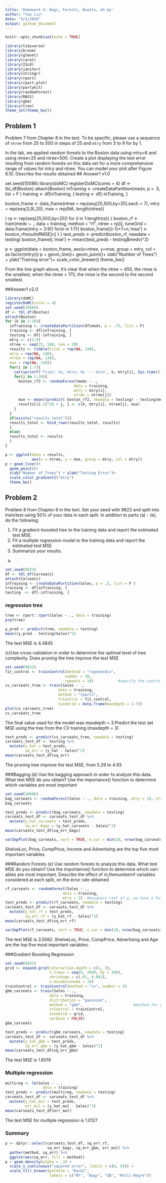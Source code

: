 ```yaml
---
title: 'Homework 4: Bags, Forests, Boosts, oh my'
author: "Yao Liu"
date: "3/1/2019"
output: github_document
---
```


```r
knitr::opts_chunk$set(echo = TRUE)
```

```r
library(tidyverse)
library(broom)
library(glmnet)
library(caret)
library(ISLR)
library(janitor)
library(stringr)
library(rpart)
library(rpart.plot)
library(partykit)
library(randomForest)
library(MASS)
library(gbm)
library(tree)
theme_set(theme_bw())
```

## Problem 1
Problem 7 from Chapter 8 in the text. To be specific, please use a sequence of
`ntree` from 25 to 500 in steps of 25 and `mtry` from 3 to 9 for by 1. 

In the lab, we applied random forests to the Boston data using mtry=6 and using ntree=25 and ntree=500. Create a plot displaying the test error resulting from random forests on this data set for a more comprehensive range of values for mtry and ntree. You can model your plot after Figure 8.10. Describe the results obtained
## Answer1 v1.0

set.seed(10086)
library(doMC)
registerDoMC(cores = 4)
df <- tbl_df(Boston)
attach(Boston)
inTraining <- createDataPartition(medv, p = .5, list = F )
training <- df[inTraining, ]
testing  <- df[-inTraining, ]

boston_frame <- data_frame(ntree =  rep(seq(25,500,by=25),each = 7),
                      mtry = rep(seq(3,9),20),
                      mse = rep(NA, length(ntree)) 

)
rp <- rep(seq(25,500,by=25))
for (i in 1:length(rp)) {
  boston_rf <- train(medv ~ ., 
                      data = training,
                      method = "rf",
                      ntree = rp[i],
                      tuneGrid = data.frame(mtry = 3:9))
  for(n in 1:7){
    boston_frame[(i-1)*7+n,'mse'] <- boston_rf$results$RMSE[n]
  } 
}
test_preds <- predict(boston_rf, newdata = testing)
boston_frame[i,'mse'] <- mean((test_preds - testing$medv)^2)

p <- ggplot(data = boston_frame, aes(x=ntree, y=mse, group = mtry, col = as.factor(mtry)))
p + geom_line()+
  geom_point()+
  xlab("Number of Trees") + ylab("Training error")+
  scale_color_brewer()
   theme_bw()

From the line graph above, it's clear that when the ntree = 450, the rmse is the smallest; when the ntree = 175, the rmse is the second to the second smallest. 

##Answer1 v2.0
```r
library(doMC)
registerDoMC(cores = 4)
set.seed(10086)
df <- tbl_df(Boston)
attach(Boston)
for (k in 1:20){
  inTraining <- createDataPartition(df$medv, p = .75, list = F)
  training <- df[inTraining, ]
  testing <- df[-inTraining, ]
  mtry <- c(3:9)
  ntree <- seq(25, 500, len = 20)
  results <- tibble(trial = rep(NA, 140),
  mtry = rep(NA, 140),
  ntree = rep(NA, 140),
  mse = rep(NA, 140)) 
  for(i in 1:7){
    cat(sprintf('Trial: %s, mtry: %s --- %s\n', k, mtry[i], Sys.time()))
    for(j in 1:20){ 
      boston_rf2 <- randomForest(medv ~ .,
                               data = training,
                               mtry = mtry[i],
                               ntree = ntree[j])
      mse <- mean((predict( boston_rf2, newdata = testing) - testing$medv)^2)
      results[(i-1)*20 + j, ] <- c(k, mtry[i], ntree[j], mse)
    }
  }
  if(exists("results_total")){
  results_total <- bind_rows(results_total, results)
  }
  else(
  results_total <- results
  )
}

```
```r
p <- ggplot(data = results, 
            aes(x = ntree, y = mse, group = mtry, col = mtry))
p + geom_line()+
  geom_point()+
  xlab("Number of Trees") + ylab("Testing Error")+
  scale_color_gradient2("mtry")
  theme_bw()
```



## Problem 2

Problem 8 from Chapter 8 in the text. Set your seed with 9823 and split into 
train/test using 50\% of your data in each split. In addition to 
parts (a) - (e), do the following:

1. Fit a gradient-boosted tree to the training data and report the estimated 
test MSE. 
2. Fit a multiple regression model to the training data and report the 
estimated test MSE
3. Summarize your results. 

(a)
```r
set.seed(9823)
df <- tbl_df(Carseats)
attach(Carseats)
inTraining <- createDataPartition(Sales, p = .5, list = F )
training <- df[inTraining, ]
testing  <- df[-inTraining, ]
```

### regression tree
```r
tree <- rpart::rpart(Sales ~ ., data = training)
prp(tree)
```
```r
y_pred <- predict(tree, newdata = testing) 
mean((y_pred - testing$Sales)^2)
```
The test MSE is 4.4845

(c)Use cross-validation in order to determine the optimal level of tree complexity. 
Does pruning the tree improve the test MSE
```r
set.seed(9832) 
fit_control <- trainControl(method = "repeatedcv",
                           number = 10, 
                           repeats = 10)           #specify the control parameter
cv_carseats_tree <- train(Sales ~ ., 
                        data = training,
                        method = "rpart2", 
                        trControl = fit_control,
                        tuneGrid = data.frame(maxdepth = 1:7))   
plot(cv_carseats_tree)
cv_carseats_tree
```
The final value used for the model was maxdepth = 3.Predict the test set MSE using the tree from the CV training (maxdepth = 3)

```r
test_preds <- predict(cv_carseats_tree, newdata = testing)   
carseats_test_df <- testing %>%
  mutate(y_hat = test_preds,
         sq_err = (y_hat - Sales)^2)
mean(carseats_test_df$sq_err)
```
The pruning tree improve the test MSE, from 5.29 to 4.93 

###Bagging
(d) Use the bagging approach in order to analyze this data. What test MSE do you obtain? Use the
importance() function to determine which variables are most important
```r
set.seed(10086)
bag_carseats <- randomForest(Sales ~ ., data = training, mtry = 10, ntree = 100)  
bag_carseats
```
```r
test_preds <- predict(bag_carseats, newdata = testing)
carseats_test_df <- carseats_test_df %>%
  mutate(y_hat_carseats = test_preds,
         sq_err_bags = (y_hat_carseats - Sales)^2) 
mean(carseats_test_df$sq_err_bags) 
```

```r
varImpPlot(bag_carseats, sort = TRUE, n.var = min(10, nrow(bag_carseats$importance)))

```
ShelveLoc, Price, CompPrice, Income and Advertising are the top five most important variables.

###Random Forests
(e) Use random forests to analyze this data. What test MSE do you obtain? Use the importance() function to determine which vari-ables are most important. Describe the effect of m,thenumberof variables  considered  at  each  split,  on  the error  rate obtained
```r
rf_carseats <- randomForest(Sales ~ ., 
                          data = training,
                          mtry = 3)  #m=square root of p, we have a Test MSE of 3.3
test_preds <- predict(rf_carseats, newdata = testing)
carseats_test_df <- carseats_test_df %>%
  mutate(y_hat_rf = test_preds,
         sq_err_rf = (y_hat_rf - Sales)^2)
mean(carseats_test_df$sq_err_rf)
```

```r
varImpPlot(rf_carseats, sort = TRUE, n.var = min(10, nrow(bag_carseats$importance)))
```
The test MSE is 3.5582. ShelveLoc, Price, CompPrice, Advertising and Age are the top five most important variables.

###Gradient Boosting Regression

```r
set.seed(9832)
grid <- expand.grid(interaction.depth = c(1, 3), 
                    n.trees = seq(0, 2000, by = 100),
                    shrinkage = c(.01, 0.001),
                    n.minobsinnode = 10)
trainControl <- trainControl(method = "cv", number = 5)     
gbm_carseats <- train(Sales ~ ., 
                    data = training, 
                    distribution = "gaussian", 
                    method = "gbm",                       #method for gradient boosted
                    trControl = trainControl, 
                    tuneGrid = grid,
                    verbose = FALSE) 
gbm_carseats
```
```r
test_preds <- predict(gbm_carseats, newdata = testing)
carseats_test_df <- carseats_test_df %>%
  mutate(y_hat_gbm = test_preds,
         sq_err_gbm = (y_hat_gbm - Sales)^2)
mean(carseats_test_df$sq_err_gbm)
```
The test MSE is 1.8019

### Multiple regression 
```r
multireg <- lm(Sales ~ . ,
                 data = training)   
test_preds <- predict(multireg, newdata = testing)
carseats_test_df <- carseats_test_df %>%
  mutate(y_hat_mul = test_preds,
         err_mul = (y_hat_mul - Sales)^2)
mean(carseats_test_df$err_mul)
```
The test MSE for multiple regression is 1.0127

### Summary

```r
p <- dplyr::select(carseats_test_df, sq_err_rf, 
                   sq_err_bags, sq_err_gbm, err_mul) %>%
  gather(method, sq_err) %>%
  ggplot(aes(sq_err, fill = method))
p + geom_density(alpha = .3) +
  scale_x_continuous("squared error", limits = c(0, 50)) +
  scale_fill_brewer(palette = "Dark2",
                    labels = c("RF", "Bags", "GB", "Multi-Regre")) 
```

